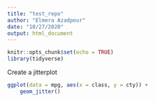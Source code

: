 ```yaml
---
title: "test_repo"
author: "Elmera Azadpour"
date: "10/27/2020"
output: html_document
---
```


```r
knitr::opts_chunk$set(echo = TRUE)
library(tidyverse)
```

Create a jitterplot
```r
ggplot(data = mpg, aes(x = class, y = cty)) +
	geom_jitter()
```

